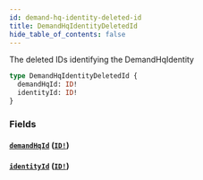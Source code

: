 ```yaml
---
id: demand-hq-identity-deleted-id
title: DemandHqIdentityDeletedId
hide_table_of_contents: false
---
```



The deleted IDs identifying the DemandHqIdentity

```graphql
type DemandHqIdentityDeletedId {
  demandHqId: ID!
  identityId: ID!
}
```


### Fields

#### [`demandHqId`](#) ([`ID!`](/developers/demandhq-apis/demand-api/graphql/reference/scalars/id))




#### [`identityId`](#) ([`ID!`](/developers/demandhq-apis/demand-api/graphql/reference/scalars/id))






